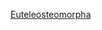 {{WPSS-cat}}
{{Stub Category|article=[[鱈形目|鱈形目]]|newstub=Gadiformes-stub|category=鱈形目}}
{{Hiddencat}}

[[Category:輻鰭魚小作品|Euteleosteomorpha]]